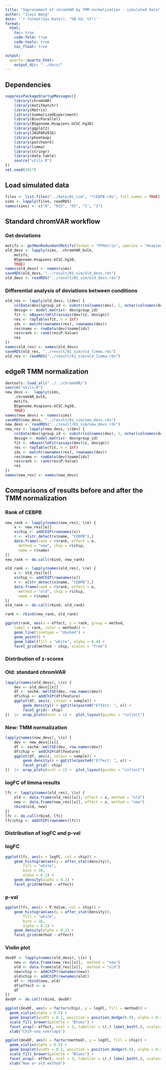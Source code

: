 ```yaml
---
title: "Improvement of chromVAR by TMM normalization - simulated data"
author: "Jiayi Wang"
date: '`r format(Sys.Date(), "%B %d, %Y")`'
format:
  html:
    toc: true
    code-fold: true
    code-tools: true
    toc_float: true

output:
  quarto::quarto_html:
    output_dir: "../docs/"
---
```


## Dependencies
```r
suppressPackageStartupMessages({
    library(chromVAR)
    library(motifmatchr)
    library(Matrix)
    library(SummarizedExperiment)
    library(BiocParallel)
    library(BSgenome.Hsapiens.UCSC.hg38)
    library(ggplot2)
    library(JASPAR2016)
    library(pheatmap)
    library(patchwork)
    library(limma)
    library(stringr)
    library(data.table)
    source("utils.R")
})
set.seed(2017)

```

## Load simulated data
```r
files <- list.files("../data/01_sim", "*CEBPB.rds", full.names = TRUE)
sims <- lapply(files, readRDS)
names(sims) <- c("0", "025", "05", "1", "3")
```


## Standard chromVAR workflow 

### Get deviations
```r
motifs <- getNonRedundantMotifs(format = "PFMatrix", species = "Hsapiens")
old_devs <- lapply(sims, .chromVAR_bulk, 
    motifs, 
    BSgenome.Hsapiens.UCSC.hg38,
    TRUE)
names(old_devs) <- names(sims)
saveRDS(old_devs, "../result/01_sim/old_devs.rds")
old_devs <- readRDS("../result/01_sim/old_devs.rds")
```

### Differential analysis of deviations between conditions
```r
old_res <- lapply(old_devs, \(dev) {
    colData(dev)$group_id <- substr(colnames(dev), 1, nchar(colnames(dev)) - 5)
    design <- model.matrix(~ dev$group_id)
    fit <- eBayes(lmFit(assays(dev)$z, design))
    res <- topTable(fit, n = Inf)
    ids <- match(rownames(res), rownames(dev))
    res$name <- rowData(dev)$name[ids]
    res$rank <- rank(res$P.Value)
    res
})
names(old_res) <- names(old_devs)
saveRDS(old_res, "../result/01_sim/old_limma.rds")
old_res <- readRDS("../result/01_sim/old_limma.rds")
```


## edgeR TMM normalization 
```r
devtools::load_all("../../chromVAR/")
source("utils.R")
new_devs <-  lapply(sims, 
    .chromVAR_bulk, 
    motifs, 
    BSgenome.Hsapiens.UCSC.hg38,
    TRUE)
names(new_devs) <- names(sims)
saveRDS(new_devs, "../result/01_sim/new_devs.rds")
new_devs <- readRDS("../result/01_sim/new_devs.rds")
new_res <- lapply(new_devs, \(dev) {
    colData(dev)$group_id <- substr(colnames(dev), 1, nchar(colnames(dev)) - 5)
    design <- model.matrix(~ dev$group_id)
    fit <- eBayes(lmFit(assays(dev)$z, design))
    res <- topTable(fit, n = Inf)
    ids <- match(rownames(res), rownames(dev))
    res$name <- rowData(dev)$name[ids]
    res$rank <- rank(res$P.Value)
    res
})
names(new_res) <- names(new_devs)
```

## Comparisons of results before and after the TMM normalization

### Rank of CEBPB
```r
new_rank <- lapply(names(new_res), \(e) {
    x <- new_res[[e]]
    x$chip <- addChIP(rownames(x))
    r <- x[str_detect(x$name, "CEBPB"),]
    data.frame(rank = r$rank, effect = e, 
      method = "new", chip = r$chip,
      name = r$name)
})
new_rank <- do.call(rbind, new_rank)

old_rank <- lapply(names(old_res), \(e) {
    x <- old_res[[e]]
    x$chip <- addChIP(rownames(x))
    r <- x[str_detect(x$name, "CEBPB"),]
    data.frame(rank = r$rank, effect = e, 
      method = "old", chip = r$chip,
      name = r$name)
})
old_rank <- do.call(rbind, old_rank)

rank <- rbind(new_rank, old_rank)

ggplot(rank, aes(x = effect, y = rank, group = method,
    label = rank, color = method)) +
    geom_line(linetype = "dashed") +
    geom_point() +
    geom_label(fill = "white", alpha = 0.4) + 
    facet_grid(method ~ chip, scales = "free") 
```

### Distribution of z-scores

::: {.panel-tabset}

### Old: standard chromVAR 
```r
lapply(names(old_devs), \(x) {
    dev <- old_devs[[x]]
    df <- sechm::meltSE(dev, row.names(dev))
    df$chip <- addChIP(df$feature)
    ggplot(df, aes(z, colour = sample)) +
        geom_density() + ggtitle(paste0("Effect: ", x)) + 
        facet_grid(~ chip)
})  |>  wrap_plots(ncol = 1) +  plot_layout(guides = "collect")
```

### New: TMM normalization
```r
lapply(names(new_devs), \(x) {
    dev <- new_devs[[x]]
    df <- sechm::meltSE(dev, row.names(dev))
    df$chip <- addChIP(df$feature)
    ggplot(df, aes(z, colour = sample)) +
        geom_density() + ggtitle(paste0("Effect: ", x)) + 
        facet_grid(~ chip)
})  |>  wrap_plots(ncol = 1) +  plot_layout(guides = "collect")
```

:::

### logFC of limma results

```r
lfc <- lapply(names(old_res), \(x) {
    old <- data.frame(old_res[[x]], effect = x, method = "old")
    new <- data.frame(new_res[[x]], effect = x, method = "new")
    rbind(old, new)
})
lfc <- do.call(rbind, lfc)
lfc$chip <- addChIP(rownames(lfc))
```

### Distribution of logFC and p-val
::: {.panel-tabset}

### logFC
```r
ggplot(lfc, aes(x = logFC, col = chip)) + 
    geom_histogram(aes(y = after_stat(density)),      
        fill = "white",
        bins = 30,
        alpha = 0.2) +
    geom_density(alpha = 0.2) + 
    facet_grid(method ~ effect)
```

### p-val
```r
ggplot(lfc, aes(x = P.Value, col = chip)) + 
    geom_histogram(aes(y = after_stat(density)),      
        fill = "white",
        bins = 30,
        alpha = 0.2) +
    geom_density(alpha = 0.2) + 
    facet_grid(method ~ effect)
```



::: 

### Violin plot
```r
devDF <- lapply(names(old_devs), \(x) {
    new <- data.frame(new_res[[x]],  method = "new")
    old <- data.frame(old_res[[x]],  method = "old")
    new$chip <- addChIP(rownames(new))
    old$chip <- addChIP(rownames(old))
    df <- rbind(new, old)
    df$effect <- x
    df
}) 
devDF <- do.call(rbind, devDF)
```

```r
ggplot(devDF, aes(x = factor(chip), y = logFC, fill = method)) +
  geom_violin(alpha = 0.5) +
  geom_boxplot(width = 0.2, position = position_dodge(0.9), alpha = 0.4) +
  scale_fill_brewer(palette = "Blues") +
  facet_wrap(~ effect, ncol = 3, labeller = \(.) label_both(.), scales="free") +
  xlab("ChIP-seq overlaps")
```

```r
ggplot(devDF, aes(x = factor(method), y = logFC, fill = chip)) +
  geom_violin(alpha = 0.5) +
  geom_boxplot(width = 0.2, position = position_dodge(0.9), alpha = 0.4) +
  scale_fill_brewer(palette = "Blues") +
  facet_wrap(~ effect, ncol = 3, labeller = \(.) label_both(.), scales="free") +
  xlab("New or old method")
```





